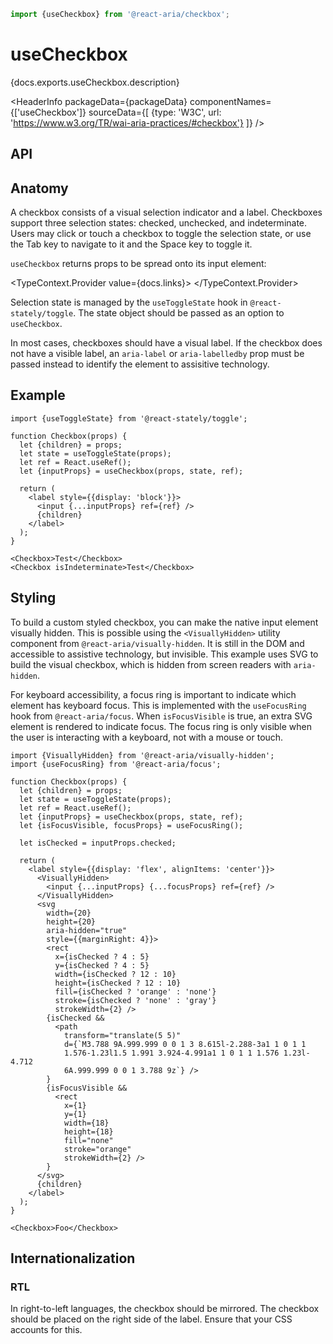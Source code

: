 <!-- Copyright 2020 Adobe. All rights reserved.
This file is licensed to you under the Apache License, Version 2.0 (the "License");
you may not use this file except in compliance with the License. You may obtain a copy
of the License at http://www.apache.org/licenses/LICENSE-2.0
Unless required by applicable law or agreed to in writing, software distributed under
the License is distributed on an "AS IS" BASIS, WITHOUT WARRANTIES OR REPRESENTATIONS
OF ANY KIND, either express or implied. See the License for the specific language
governing permissions and limitations under the License. -->



```jsx import
import {useCheckbox} from '@react-aria/checkbox';
```

# useCheckbox

<p>{docs.exports.useCheckbox.description}</p>

<HeaderInfo
  packageData={packageData}
  componentNames={['useCheckbox']}
  sourceData={[
    {type: 'W3C', url: 'https://www.w3.org/TR/wai-aria-practices/#checkbox'}
  ]} />

## API

<FunctionAPI function={docs.exports.useCheckbox} links={docs.links} />

## Anatomy

A checkbox consists of a visual selection indicator and a label. Checkboxes support three
selection states: checked, unchecked, and indeterminate. Users may click or touch a checkbox
to toggle the selection state, or use the Tab key to navigate to it and the Space key to toggle it.

`useCheckbox` returns props to be spread onto its input element:

<TypeContext.Provider value={docs.links}>
  <InterfaceType properties={docs.links[docs.exports.useCheckbox.return.id].properties} />
</TypeContext.Provider>

Selection state is managed by the `useToggleState` hook in `@react-stately/toggle`.
The state object should be passed as an option to `useCheckbox`.

In most cases, checkboxes should have a visual label. If the checkbox does not have a visible label,
an `aria-label` or `aria-labelledby` prop must be passed instead to identify the element to assisitive 
technology.

## Example

```tsx example
import {useToggleState} from '@react-stately/toggle';

function Checkbox(props) {
  let {children} = props;
  let state = useToggleState(props);
  let ref = React.useRef();
  let {inputProps} = useCheckbox(props, state, ref);

  return (
    <label style={{display: 'block'}}>
      <input {...inputProps} ref={ref} />
      {children}
    </label>
  );
}

<Checkbox>Test</Checkbox>
<Checkbox isIndeterminate>Test</Checkbox>
```

## Styling

To build a custom styled checkbox, you can make the native input element visually hidden.
This is possible using the `<VisuallyHidden>` utility component from `@react-aria/visually-hidden`.
It is still in the DOM and accessible to assistive technology, but invisible. This example uses SVG
to build the visual checkbox, which is hidden from screen readers with `aria-hidden`.

For keyboard accessibility, a focus ring is important to indicate which element has keyboard focus.
This is implemented with the `useFocusRing` hook from `@react-aria/focus`. When `isFocusVisible` is
true, an extra SVG element is rendered to indicate focus. The focus ring is only visible when the user
is interacting with a keyboard, not with a mouse or touch.

```tsx example
import {VisuallyHidden} from '@react-aria/visually-hidden';
import {useFocusRing} from '@react-aria/focus';

function Checkbox(props) {
  let {children} = props;
  let state = useToggleState(props);
  let ref = React.useRef();
  let {inputProps} = useCheckbox(props, state, ref);
  let {isFocusVisible, focusProps} = useFocusRing();

  let isChecked = inputProps.checked;

  return (
    <label style={{display: 'flex', alignItems: 'center'}}>
      <VisuallyHidden>
        <input {...inputProps} {...focusProps} ref={ref} />
      </VisuallyHidden>
      <svg
        width={20}
        height={20}
        aria-hidden="true"
        style={{marginRight: 4}}>
        <rect
          x={isChecked ? 4 : 5}
          y={isChecked ? 4 : 5}
          width={isChecked ? 12 : 10}
          height={isChecked ? 12 : 10}
          fill={isChecked ? 'orange' : 'none'}
          stroke={isChecked ? 'none' : 'gray'}
          strokeWidth={2} />
        {isChecked &&
          <path
            transform="translate(5 5)"
            d={`M3.788 9A.999.999 0 0 1 3 8.615l-2.288-3a1 1 0 1 1 
            1.576-1.23l1.5 1.991 3.924-4.991a1 1 0 1 1 1.576 1.23l-4.712 
            6A.999.999 0 0 1 3.788 9z`} />
        }
        {isFocusVisible &&
          <rect
            x={1}
            y={1}
            width={18}
            height={18}
            fill="none"
            stroke="orange"
            strokeWidth={2} />
        }
      </svg>
      {children}
    </label>
  );
}

<Checkbox>Foo</Checkbox>
```

## Internationalization

### RTL

In right-to-left languages, the checkbox should be mirrored. The checkbox should be placed on the right
side of the label. Ensure that your CSS accounts for this.
